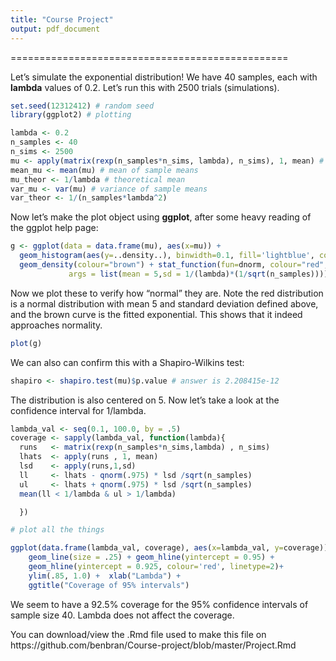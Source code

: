 ```yaml
---
title: "Course Project"
output: pdf_document
---
```

================================================

Let's simulate the exponential distribution! We have 40 samples, each with **lambda** values of 0.2. Let's run this with 2500 trials (simulations).

```r
set.seed(12312412) # random seed
library(ggplot2) # plotting 

lambda <- 0.2
n_samples <- 40 
n_sims <- 2500
mu <- apply(matrix(rexp(n_samples*n_sims, lambda), n_sims), 1, mean) # sample means
mean_mu <- mean(mu) # mean of sample means
mu_theor <- 1/lambda # theoretical mean
var_mu <- var(mu) # variance of sample means
var_theor <- 1/(n_samples*lambda^2)
```
Now let's make the plot object using **ggplot**, after some heavy reading of the ggplot help page:

```r
g <- ggplot(data = data.frame(mu), aes(x=mu)) +
  geom_histogram(aes(y=..density..), binwidth=0.1, fill='lightblue', colour='black') +
  geom_density(colour="brown") + stat_function(fun=dnorm, colour="red", size=1,
             args = list(mean = 5,sd = 1/(lambda)*(1/sqrt(n_samples))))
```

Now we plot these to verify how "normal" they are. Note the red distribution is a normal distribution with mean 5 and standard deviation defined above, and the brown curve is the fitted exponential. This shows that it indeed approaches normality.

```r
plot(g)
```

We can also can confirm this with a Shapiro-Wilkins test:
```r
shapiro <- shapiro.test(mu)$p.value # answer is 2.208415e-12
```
The distribution is also centered on 5. Now let's take a look at the confidence interval for 1/lambda.


```r
lambda_val <- seq(0.1, 100.0, by = .5)
coverage <- sapply(lambda_val, function(lambda){
  runs   <- matrix(rexp(n_samples*n_sims,lambda) , n_sims)    
  lhats  <- apply(runs , 1, mean)
  lsd    <- apply(runs,1,sd)
  ll     <- lhats - qnorm(.975) * lsd /sqrt(n_samples)
  ul     <- lhats + qnorm(.975) * lsd /sqrt(n_samples)
  mean(ll < 1/lambda & ul > 1/lambda)

  })

# plot all the things

ggplot(data.frame(lambda_val, coverage), aes(x=lambda_val, y=coverage)) +  
    geom_line(size = .25) + geom_hline(yintercept = 0.95) + 
    geom_hline(yintercept = 0.925, colour='red', linetype=2)+
    ylim(.85, 1.0) +  xlab("Lambda") +  
    ggtitle("Coverage of 95% intervals")
```

We seem to have a 92.5% coverage for the 95% confidence intervals of sample size 40. Lambda does not affect the coverage.

You can download/view the .Rmd file used to make this file on https://github.com/benbran/Course-project/blob/master/Project.Rmd















